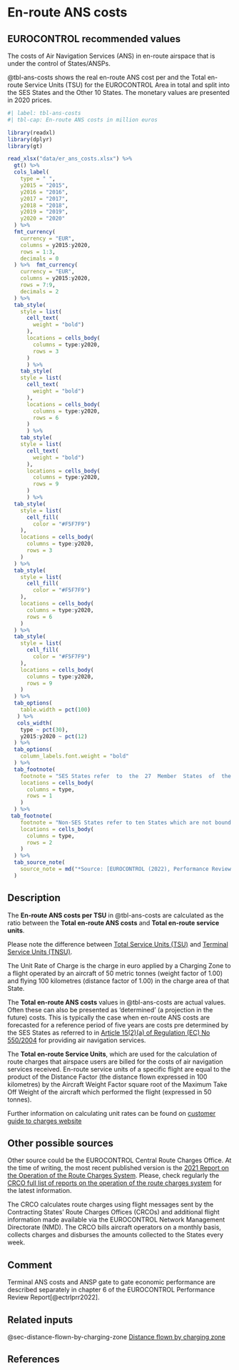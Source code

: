 # En-route ANS costs {#sec-en-route-ans-costs}

## EUROCONTROL recommended values

The costs of Air Navigation Services (ANS) in en-route airspace that is under 
the control of States/ANSPs.

@tbl-ans-costs shows the real en-route ANS cost per and the Total en-route 
Service Units (TSU) for the EUROCONTROL Area in total and split into the SES 
States and the Other 10 States. The monetary values are presented in 2020 prices.

```r
#| label: tbl-ans-costs
#| tbl-cap: En-route ANS costs in million euros

library(readxl)
library(dplyr)
library(gt)

read_xlsx("data/er_ans_costs.xlsx") %>% 
  gt() %>% 
  cols_label(
    type = " ",
    y2015 = "2015",
    y2016 = "2016",
    y2017 = "2017",
    y2018 = "2018",
    y2019 = "2019",
    y2020 = "2020"
  ) %>% 
  fmt_currency(
    currency = "EUR",
    columns = y2015:y2020,
    rows = 1:3,
    decimals = 0
  ) %>%  fmt_currency(
    currency = "EUR",
    columns = y2015:y2020,
    rows = 7:9,
    decimals = 2
  ) %>% 
  tab_style(
    style = list(
      cell_text(
        weight = "bold")
      ),
      locations = cells_body(
        columns = type:y2020,
        rows = 3
      )
      ) %>% 
    tab_style(
    style = list(
      cell_text(
        weight = "bold")
      ),
      locations = cells_body(
        columns = type:y2020,
        rows = 6
      )
      ) %>% 
    tab_style(
    style = list(
      cell_text(
        weight = "bold")
      ),
      locations = cells_body(
        columns = type:y2020,
        rows = 9
      )
      ) %>% 
  tab_style(
    style = list(
      cell_fill(
        color = "#F5F7F9")
    ),
    locations = cells_body(
      columns = type:y2020,
      rows = 3
    )
  ) %>% 
  tab_style(
    style = list(
      cell_fill(
        color = "#F5F7F9")
    ),
    locations = cells_body(
      columns = type:y2020,
      rows = 6
    )
  ) %>% 
  tab_style(
    style = list(
      cell_fill(
        color = "#F5F7F9")
    ),
    locations = cells_body(
      columns = type:y2020,
      rows = 9
    )
  ) %>% 
  tab_options(
    table.width = pct(100)
   ) %>% 
   cols_width(
    type ~ pct(30),
    y2015:y2020 ~ pct(12)
  ) %>% 
  tab_options(
    column_labels.font.weight = "bold"
  ) %>% 
  tab_footnote(
    footnote = "SES States refer  to  the  27  Member  States  of  the European  Union  (EU),  plus  Switzerland and Norway",
    locations = cells_body(
      columns = type,
      rows = 1
    )
  ) %>% 
 tab_footnote(
    footnote = "Non‐SES States refer to ten States which are not bound by SES regulations but which were part of the EUROCONTROL Multilateral Route Charges System in 2020 (i.e. Albania, Armenia, Bosnia‐Herzegovina, Georgia, Moldova, North Macedonia, Serbia, Montenegro, United Kingdom and Türkiye)",
    locations = cells_body(
      columns = type,
      rows = 2
    )
  ) %>% 
  tab_source_note(
    source_note = md("*Source: [EUROCONTROL (2022), Performance Review Report (PRR) 2021. Figure 6.2](https://www.eurocontrol.int/publication/performance-review-report-prr-2021)*")
  )
```

## Description

The **En-route ANS costs per TSU**  in @tbl-ans-costs are calculated as the ratio 
between the **Total en-route ANS costs** and **Total en-route service units**.

:::{.callout-note}
Please note the difference between [Total Service Units (TSU)](https://ansperformance.eu/acronym/su/) and [Terminal Service Units (TNSU)](https://ansperformance.eu/acronym/tnsu/).
:::

:::{.callout-note}
The Unit Rate of Charge is the charge in euro applied by a Charging Zone to a 
flight operated by an aircraft of 50 metric tonnes (weight factor of 1.00) and 
flying 100 kilometres (distance factor of 1.00) in the charge area of that State.  
:::

The **Total en-route ANS costs** values in @tbl-ans-costs are actual values. 
Often these can also be presented as ‘determined’ (a projection in the future) 
costs. This is typically the case when en-route ANS costs are forecasted for 
a reference period of five years are costs pre determined by the SES States as
referred to in [Article 15(2)(a) of Regulation (EC) No 550/2004](http://eur-lex.europa.eu/LexUriServ/LexUriServ.do?uri=CONSLEG:2004R0550:20091204:EN:PDF) 
for providing air navigation services.

The **Total en-route Service Units**, which are used for the calculation of route 
charges that airspace users are billed for the costs of air navigation services 
received. En-route service units of a specific flight are equal to the product of
the Distance Factor (the distance flown expressed in 100 kilometres) by the 
Aircraft Weight Factor square root of the Maximum Take Off Weight of the aircraft
which performed the flight (expressed in 50 tonnes).

:::{.callout-note}
Further information on calculating unit rates can be found on [customer guide to charges website](https://www.eurocontrol.int/publication/customer-guide-route-charges)
:::


## Other possible sources

Other source could be the EUROCONTROL Central Route Charges Office. At the time 
of writing, the most recent published version is the [2021 Report on the Operation of the
Route Charges System](https://www.eurocontrol.int/publication/report-operation-route-charges-system-2021).
Please, check regularly the [CRCO full list of reports on the operation of the route charges system](https://www.eurocontrol.int/library/search?f%5B0%5D=activity%3A768&f%5B1%5D=topic%3A1159&f%5B2%5D=activity%3A768&f%5B3%5D=topic%3A1159) 
for the latest information.

The CRCO calculates route charges using flight messages sent by the Contracting 
States’ Route Charges Offices (CRCOs) and additional flight information made
available via the EUROCONTROL Network Management Directorate (NMD). The CRCO 
bills aircraft operators on a monthly basis, collects charges and disburses the 
amounts collected to the States every week. 

## Comment

Terminal ANS costs and ANSP gate to gate economic performance are described 
separately in chapter 6 of the EUROCONTROL Performance Review Report[@ectrlprr2022].

## Related inputs

@sec-distance-flown-by-charging-zone [Distance flown by charging zone](#sec-distance-flown-by-charging-zone)

## References

